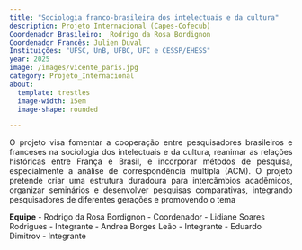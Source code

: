 ```yaml
---
title: "Sociologia franco-brasileira dos intelectuais e da cultura"
description: Projeto Internacional (Capes-Cofecub)
Coordenador Brasileiro:  Rodrigo da Rosa Bordignon
Coordenador Francês: Julien Duval
Instituições: "UFSC, UnB, UFBC, UFC e CESSP/EHESS"
year: 2025
image: /images/vicente_paris.jpg
category: Projeto_Internacional
about:
  template: trestles
  image-width: 15em
  image-shape: rounded

---
```

<P align="justify"> O projeto visa fomentar a cooperação entre pesquisadores brasileiros e franceses na sociologia dos intelectuais e da cultura, reanimar as relações históricas entre França e Brasil, e incorporar métodos de pesquisa, especialmente a análise de correspondência múltipla (ACM). O projeto pretende criar uma estrutura duradoura para intercâmbios acadêmicos, organizar seminários e desenvolver pesquisas comparativas, integrando pesquisadores de diferentes gerações e promovendo o tema</p>

**Equipe**
 - Rodrigo da Rosa Bordignon - Coordenador 
 - Lidiane Soares Rodrigues - Integrante
 - Andrea Borges Leão - Integrante 
 - Eduardo Dimitrov - Integrante


